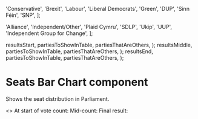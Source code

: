 
  'Conservative',
  'Brexit',
  'Labour',
  'Liberal Democrats',
  'Green',
  'DUP',
  'Sinn Féin',
  'SNP',
];

  'Alliance',
  'Independent/Other',
  'Plaid Cymru',
  'SDLP',
  'Ukip',
  'UUP',
  'Independent Group for Change',
];

  resultsStart,
  partiesToShowInTable,
  partiesThatAreOthers,
);
  resultsMiddle,
  partiesToShowInTable,
  partiesThatAreOthers,
);
  resultsEnd,
  partiesToShowInTable,
  partiesThatAreOthers,
);

<Meta title="Elections|GE2019/Seats Bar Chart" component={SeatsBarChart} />

# Seats Bar Chart component

Shows the seat distribution in Parliament.

<Preview>
  <Story name="Examples">
    <>
      At start of vote count:
      <SeatsBarChart
        tableHeaders={['Party', 'Seats', '% of vote']}
        data={resultsStartFormatted}
        majority={320}
      />
      Mid-count:
      <SeatsBarChart
        tableHeaders={['Party', 'Seats', '% of vote']}
        data={resultsMiddleFormatted}
        majority={320}
      />
      Final result:
      <SeatsBarChart
        tableHeaders={['Party', 'Seats', '% of vote']}
        data={resultsEndFormatted}
        majority={320}
      />
    </>
  </Story>
</Preview>
